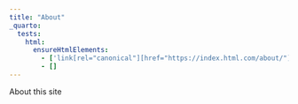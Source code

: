 ```yaml
---
title: "About"
_quarto:
  tests:
    html:
      ensureHtmlElements:
        - ['link[rel="canonical"][href="https://index.html.com/about/"]']
        - []
---
```


About this site
